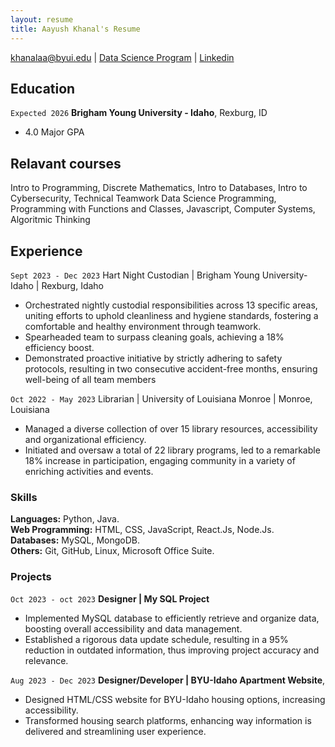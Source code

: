 ```yaml
---
layout: resume
title: Aayush Khanal's Resume
---
```


<div id="webaddress">
<a href="datascience@byui.edu">khanalaa@byui.edu</a>
| <a href="https://khanalaa.github.io/ds250_portfolio/">Data Science Program</a>
| <a href="www.linkedin.com/in/aayushkhanal">Linkedin</a>
</div>

<!-- https://www.monique.tech/the-art-of-markdown -->

## Education

`Expected 2026`
**Brigham Young University - Idaho**, Rexburg, ID

- 4.0 Major GPA

## Relavant courses
Intro to Programming, Discrete Mathematics, Intro to Databases, Intro to Cybersecurity, Technical Teamwork
Data Science Programming, Programming with Functions and Classes, Javascript, Computer Systems, Algoritmic Thinking

## Experience
`Sept 2023 - Dec 2023`
Hart Night Custodian | Brigham Young University-Idaho | Rexburg, Idaho

- Orchestrated nightly custodial responsibilities across 13 specific areas, uniting efforts to uphold cleanliness and hygiene standards, fostering a comfortable and healthy environment through teamwork.
- Spearheaded team to surpass cleaning goals, achieving a 18% efficiency boost.
- Demonstrated proactive initiative by strictly adhering to safety protocols, resulting in two consecutive accident-free months, ensuring well-being of all team members

`Oct 2022 - May 2023`
Librarian | University of Louisiana Monroe | Monroe, Louisiana

- Managed a diverse collection of over 15 library resources, accessibility and organizational efficiency.
- Initiated and oversaw a total of 22 library programs, led to a remarkable 18% increase in participation, engaging community in a variety of enriching activities and events.

### Skills
**Languages:** Python, Java.<br>
**Web Programming:** HTML, CSS, JavaScript, React.Js, Node.Js.<br>
**Databases:** MySQL, MongoDB.<br>
**Others:** Git, GitHub, Linux, Microsoft Office Suite.
 
### Projects

`Oct 2023 - oct 2023`
**Designer | My SQL Project**

- Implemented MySQL database to efficiently retrieve and organize data, boosting overall accessibility and data management.
- Established a rigorous data update schedule, resulting in a 95% reduction in outdated information, thus improving project accuracy and relevance.

`Aug 2023 - Dec 2023`
**Designer/Developer | BYU-Idaho Apartment Website**,

- Designed HTML/CSS website for BYU-Idaho housing options, increasing accessibility.
- Transformed housing search platforms, enhancing way information is delivered and streamlining user experience.


<!-- ### Footer

Last updated: Jan 2024 -->
